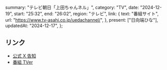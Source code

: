  summary: "テレビ朝日「上田ちゃんネル」",
  category: "TV",
  date: "2024-12-19",
  start: "25:32",
  end: "26:02",
  region: "テレビ",
  link: {
    text: "番組サイト",
    url: "https://www.tv-asahi.co.jp/uedachannel/",
  },
  present: ["日向端ひな"],
  updatedAt: "2024-12-17",
};

## リンク

- [公式 X 告知](https://x.com/takanenofficial/status/1869339605813821493)
- [番組 TVer](https://tver.jp/series/srkk409ntx)

